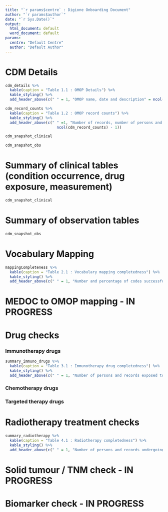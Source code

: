 ```yaml
---
title: "`r params$centre` : Digione Onboarding Document"
author: "`r params$author`"
date: "`r Sys.Date()`"
output:
  html_document: default
  word_document: default
params:
  centre: "Default Centre"
  author: "Default Author"
---
```


# CDM Details

```r
cdm_details %>%
  kable(caption = "Table 1.1 : OMOP Details") %>%
  kable_styling() %>%
  add_header_above(c(" " = 1, "OMOP name, date and description" = ncol(cdm_details) - 1))

cdm_record_counts %>% 
  kable(caption = "Table 1.2 : OMOP record counts") %>%
  kable_styling() %>%
  add_header_above(c(" " =1, "Number of records, number of persons and percentage (%) of total persons for each OMOP table within the instance" = 
                       ncol(cdm_record_counts) - 1))

cdm_snapshot_clinical

cdm_snapshot_obs
```

# Summary of clinical tables (condition occurrence, drug exposure, measurement)

```r

cdm_snapshot_clinical
```

# Summary of observation tables

```r
cdm_snapshot_obs

```

# Vocabulary Mapping

```r
mappingCompleteness %>%
  kable(caption = "Table 2.1 : Vocabulary mapping completedness") %>%
  kable_styling() %>%
  add_header_above(c(" " = 1, "Number and percentage of codes successfully mapped from source to OMOP convention, and number and percentage of records where vocabularly has been successfully mapped to OMOP convention" = ncol(mappingCompleteness) - 1))


```

# MEDOC to OMOP mapping - IN PROGRESS


# Drug checks

### Immunotherapy drugs

```r
summary_immuno_drugs %>%
  kable(caption = "Table 3.1 : Immunotherapy drug completedness") %>%
  kable_styling() %>%
  add_header_above(c(" " = 1, "Number of persons and records exposed to immunotherapy drugs, percentage of records with dose information, median drug exposure (days) per drug, proportion of records where drug exposure is not greater than one day (negative exposure days). Results are obscured where records are below 5 - 'results obscured' indicates whether this is the case" = ncol(summary_immuno_drugs) - 1))


```

### Chemotherapy drugs

### Targeted therapy drugs


# Radiotherapy treatment checks

```r
summary_radiotherapy %>%
  kable(caption = "Table 4.1 : Radiotherapy completedness") %>%
  kable_styling() %>%
  add_header_above(c(" " = 1, "Number of persons and records undergoing radiotherapy procedures, including counts and percentage of records where procedure end date occurs before procedure start date and number of procedures that occurred after the date of death " = ncol(summary_radiotherapy) - 1))


```


# Solid tumour / TNM check - IN PROGRESS

# Biomarker check - IN PROGRESS
